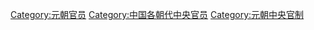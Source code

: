 [[Category:元朝官员|Category:元朝官员]]
[[Category:中国各朝代中央官员|Category:中国各朝代中央官员]]
[[Category:元朝中央官制|Category:元朝中央官制]]